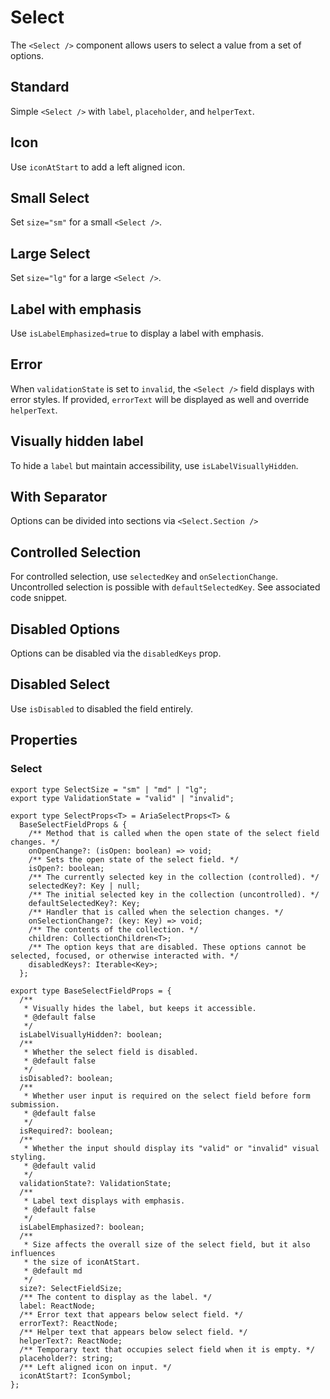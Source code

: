 
<Meta of={SelectStories} />

# Select

The `<Select />` component allows users to select a value from a set of options.

## Standard

Simple `<Select />` with `label`, `placeholder`, and `helperText`.

<Canvas of={SelectStories.Standard} />

## Icon

Use `iconAtStart` to add a left aligned icon.

<Canvas of={SelectStories.Icon} />

## Small Select

Set `size="sm"` for a small `<Select />`.

<Canvas of={SelectStories.SmallSelect} />

## Large Select

Set `size="lg"` for a large `<Select />`.

<Canvas of={SelectStories.LargeSelect} />

## Label with emphasis

Use `isLabelEmphasized=true` to display a label with emphasis.

<Canvas of={SelectStories.LabelWithEmphasis} />

## Error

When `validationState` is set to `invalid`, the `<Select />` field displays with error styles. If provided,
`errorText` will be displayed as well and override `helperText`.

<Canvas of={SelectStories.Error} />

## Visually hidden label

To hide a `label` but maintain accessibility, use `isLabelVisuallyHidden`.

<Canvas of={SelectStories.VisuallyHiddenLabel} />

## With Separator

Options can be divided into sections via `<Select.Section />`

<Canvas of={SelectStories.WithSeparator} />

## Controlled Selection

For controlled selection, use `selectedKey` and `onSelectionChange`. Uncontrolled selection is possible with `defaultSelectedKey`. See associated code snippet.

<Canvas of={SelectStories.ControlledSelection} />

## Disabled Options

Options can be disabled via the `disabledKeys` prop.

<Canvas of={SelectStories.DisabledOptions} />

## Disabled Select

Use `isDisabled` to disabled the field entirely.

<Canvas of={SelectStories.DisabledSelect} />

## Properties

### Select

```tsx
export type SelectSize = "sm" | "md" | "lg";
export type ValidationState = "valid" | "invalid";

export type SelectProps<T> = AriaSelectProps<T> &
  BaseSelectFieldProps & {
    /** Method that is called when the open state of the select field changes. */
    onOpenChange?: (isOpen: boolean) => void;
    /** Sets the open state of the select field. */
    isOpen?: boolean;
    /** The currently selected key in the collection (controlled). */
    selectedKey?: Key | null;
    /** The initial selected key in the collection (uncontrolled). */
    defaultSelectedKey?: Key;
    /** Handler that is called when the selection changes. */
    onSelectionChange?: (key: Key) => void;
    /** The contents of the collection. */
    children: CollectionChildren<T>;
    /** The option keys that are disabled. These options cannot be selected, focused, or otherwise interacted with. */
    disabledKeys?: Iterable<Key>;
  };

export type BaseSelectFieldProps = {
  /**
   * Visually hides the label, but keeps it accessible.
   * @default false
   */
  isLabelVisuallyHidden?: boolean;
  /**
   * Whether the select field is disabled.
   * @default false
   */
  isDisabled?: boolean;
  /**
   * Whether user input is required on the select field before form submission.
   * @default false
   */
  isRequired?: boolean;
  /**
   * Whether the input should display its "valid" or "invalid" visual styling.
   * @default valid
   */
  validationState?: ValidationState;
  /**
   * Label text displays with emphasis.
   * @default false
   */
  isLabelEmphasized?: boolean;
  /**
   * Size affects the overall size of the select field, but it also influences
   * the size of iconAtStart.
   * @default md
   */
  size?: SelectFieldSize;
  /** The content to display as the label. */
  label: ReactNode;
  /** Error text that appears below select field. */
  errorText?: ReactNode;
  /** Helper text that appears below select field. */
  helperText?: ReactNode;
  /** Temporary text that occupies select field when it is empty. */
  placeholder?: string;
  /** Left aligned icon on input. */
  iconAtStart?: IconSymbol;
};
```
